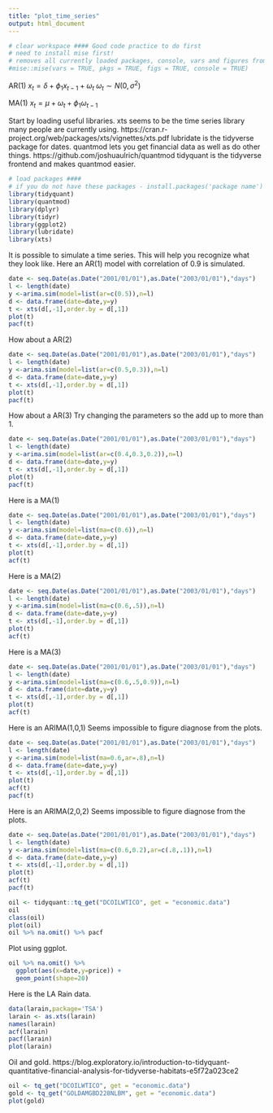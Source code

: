 ```yaml
---
title: "plot_time_series"
output: html_document
---
```


```r
# clear workspace #### Good code practice to do first
# need to install mise first!
# removes all currently loaded packages, console, vars and figures from R
#mise::mise(vars = TRUE, pkgs = TRUE, figs = TRUE, console = TRUE)
```
AR(1)
$x_t = \delta +\phi_1 x_{t-1} + \omega_t$
$\omega_t \sim N(0,\sigma^2)$

MA(1)
$x_t = \mu + \omega_t + \phi_1 \omega_{t-1}$

Start by loading useful libraries.
xts seems to be the time series library many people are currently using.
https://cran.r-project.org/web/packages/xts/vignettes/xts.pdf
lubridate is the tidyverse package for dates.
quantmod lets you get financial data as well as do other things.
https://github.com/joshuaulrich/quantmod
tidyquant is the tidyverse frontend and makes quantmod easier.

```r
# load packages ####
# if you do not have these packages - install.packages('package name')
library(tidyquant)
library(quantmod)
library(dplyr)
library(tidyr)
library(ggplot2)
library(lubridate)
library(xts)
```


It is possible to simulate a time series.  This will help you recognize what they look like.
Here an AR(1) model with correlation of 0.9 is simulated.
```r
date <- seq.Date(as.Date("2001/01/01"),as.Date("2003/01/01"),"days")
l <- length(date)
y <-arima.sim(model=list(ar=c(0.5)),n=l)
d <- data.frame(date=date,y=y)
t <- xts(d[,-1],order.by = d[,1])
plot(t)
pacf(t)
```
How  about a AR(2)
```r
date <- seq.Date(as.Date("2001/01/01"),as.Date("2003/01/01"),"days")
l <- length(date)
y <-arima.sim(model=list(ar=c(0.5,0.3)),n=l)
d <- data.frame(date=date,y=y)
t <- xts(d[,-1],order.by = d[,1])
plot(t)
pacf(t)
```
How  about a AR(3)
Try changing the parameters so the add up to more than 1.
```r
date <- seq.Date(as.Date("2001/01/01"),as.Date("2003/01/01"),"days")
l <- length(date)
y <-arima.sim(model=list(ar=c(0.4,0.3,0.2)),n=l)
d <- data.frame(date=date,y=y)
t <- xts(d[,-1],order.by = d[,1])
plot(t)
pacf(t)

```
Here is a MA(1)
```r
date <- seq.Date(as.Date("2001/01/01"),as.Date("2003/01/01"),"days")
l <- length(date)
y <-arima.sim(model=list(ma=c(0.6)),n=l)
d <- data.frame(date=date,y=y)
t <- xts(d[,-1],order.by = d[,1])
plot(t)
acf(t)
```
Here is a MA(2)
```r
date <- seq.Date(as.Date("2001/01/01"),as.Date("2003/01/01"),"days")
l <- length(date)
y <-arima.sim(model=list(ma=c(0.6,.5)),n=l)
d <- data.frame(date=date,y=y)
t <- xts(d[,-1],order.by = d[,1])
plot(t)
acf(t)
```
Here is a MA(3)
```r
date <- seq.Date(as.Date("2001/01/01"),as.Date("2003/01/01"),"days")
l <- length(date)
y <-arima.sim(model=list(ma=c(0.6,.5,0.9)),n=l)
d <- data.frame(date=date,y=y)
t <- xts(d[,-1],order.by = d[,1])
plot(t)
acf(t)
```
Here is an ARIMA(1,0,1)
Seems impossible to figure diagnose from the plots.
```r
date <- seq.Date(as.Date("2001/01/01"),as.Date("2003/01/01"),"days")
l <- length(date)
y <-arima.sim(model=list(ma=0.6,ar=.8),n=l)
d <- data.frame(date=date,y=y)
t <- xts(d[,-1],order.by = d[,1])
plot(t)
acf(t)
pacf(t)
```
Here is an ARIMA(2,0,2)
Seems impossible to figure diagnose from the plots.
```r
date <- seq.Date(as.Date("2001/01/01"),as.Date("2003/01/01"),"days")
l <- length(date)
y <-arima.sim(model=list(ma=c(0.6,0.2),ar=c(.8,.1)),n=l)
d <- data.frame(date=date,y=y)
t <- xts(d[,-1],order.by = d[,1])
plot(t)
acf(t)
pacf(t)
```




```r
oil <- tidyquant::tq_get("DCOILWTICO", get = "economic.data")
oil
class(oil)
plot(oil)
oil %>% na.omit() %>% pacf
```


Plot using ggplot.
```r
oil %>% na.omit() %>% 
  ggplot(aes(x=date,y=price)) +
  geom_point(shape=20)
```
Here is the LA Rain data.
```r
data(larain,package='TSA')
larain <- as.xts(larain)
names(larain)
acf(larain)
pacf(larain)
plot(larain)
```

Oil and gold.
https://blog.exploratory.io/introduction-to-tidyquant-quantitative-financial-analysis-for-tidyverse-habitats-e5f72a023ce2
```r
oil <- tq_get("DCOILWTICO", get = "economic.data")
gold <- tq_get("GOLDAMGBD228NLBM", get = "economic.data")
plot(gold)
```


